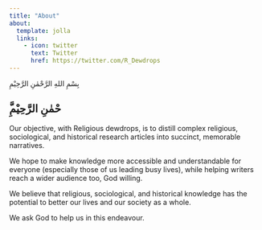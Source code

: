 ```yaml
---
title: "About"
about:
  template: jolla
  links:
    - icon: twitter
      text: Twitter
      href: https://twitter.com/R_Dewdrops
---
```


بِسْمِ اللهِ الرَّحْمٰنِ الرَّحِيْمِ

## َّحْمٰنِ الرَّحِيْمِ 

Our objective, with Religious dewdrops, is to distill complex religious, sociological, and historical research articles into succinct, memorable narratives.  

We hope to make knowledge more accessible and understandable for everyone (especially those of us leading busy lives), while helping writers reach a wider audience too, God willing.  

We believe that religious, sociological, and historical knowledge has the potential to better our lives and our society as a whole.  

We ask God to help us in this endeavour.  


